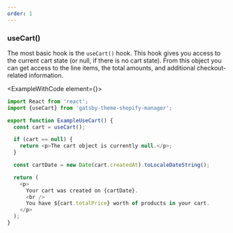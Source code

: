 ```yaml
---
order: 1
---
```



### useCart()

The most basic hook is the `useCart()` hook. This hook gives you access to the current cart state (or null, if there is no cart state). From this object you can get access to the line items, the total amounts, and additional checkout-related information.

<ExampleWithCode element={<ExampleUseCart />}>

```javascript
import React from 'react';
import {useCart} from 'gatsby-theme-shopify-manager';

export function ExampleUseCart() {
  const cart = useCart();

  if (cart == null) {
    return <p>The cart object is currently null.</p>;
  }

  const cartDate = new Date(cart.createdAt).toLocaleDateString();

  return (
    <p>
      Your cart was created on {cartDate}.
      <br />
      You have ${cart.totalPrice} worth of products in your cart.
    </p>
  );
}
```
</ExampleWithCode>

